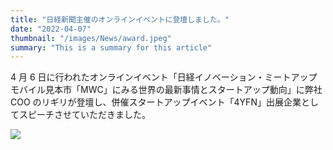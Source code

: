 ```yaml
---
title: "日経新聞主催のオンラインイベントに登壇しました。"
date: "2022-04-07"
thumbnail: "/images/News/award.jpeg"
summary: "This is a summary for this article"
---
```


4 月 6 日に行われたオンラインイベント「日経イノベーション・ミートアップ モバイル見本市「MWC」にみる世界の最新事情とスタートアップ動向」に弊社 COO のリギリが登壇し、併催スタートアップイベント「4YFN」出展企業としてスピーチさせていただきました。

![](/images/News/2022-04-07/event-nikkei.jpeg)
